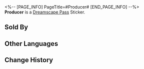 <%-- [PAGE_INFO]
PageTitle=#Producer#
[END_PAGE_INFO] --%>
{{Stub|Location information}}
{{Item Infobox
|id          = 223303
|image       = Dreamscape Pass Sticker Producer.png{{subst:void|<!--$UPLOAD:<<SpriteOutput/TravelBrochure/StickFigures/223303.png>-<Dreamscape Pass Sticker Producer.png>-<Item Icons>>-->}}
|type        = Dreamscape Pass Sticker
|type2       = A Mirage of Shooting Stars Stickers
|invCategory = 
|rarity      = 4
|effect      = 
|description = Digital stickers that can be used to decorate the pages of the Dreamtour Handbook. They come in many different styles.
|source1     = [[Speak with Benny and restore his missing emotions]]
}}
{{Description|See that mountain? You can reach its peak.}}
'''Producer''' is a [[Dreamscape Pass]] Sticker.

==Sold By==
{{Shop Availability}}

==Other Languages==
{{Other Languages
|en   = Producer
|zhs  = 制作人
|zht  = 製作人
|ja   = プロデューサー
|ko   = 프로듀서
|es   = Productor
|fr   = Producteur
|ru   = Продюсер
|th   = โปรดิวเซอร์
|vi   = Người Chế Tạo
|de   = Produzent
|id   = Produser
|pt   = Produtor
}}

==Change History==
{{Change History|2.0}}